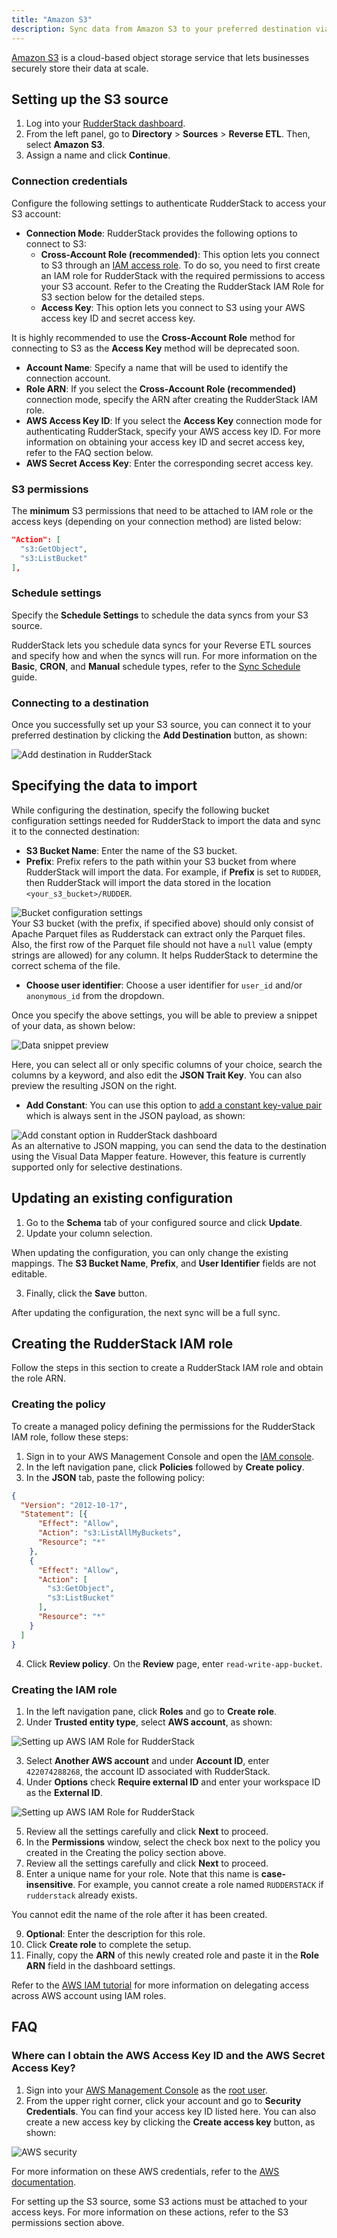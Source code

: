 ```yaml
---
title: "Amazon S3"
description: Sync data from Amazon S3 to your preferred destination via RudderStack.
---
```


[Amazon S3](https://aws.amazon.com/s3/) is a cloud-based object storage service that lets businesses securely store their data at scale.

## Setting up the S3 source

1. Log into your [RudderStack dashboard](https://app.rudderstack.com).
2. From the left panel, go to **Directory** > **Sources** > **Reverse ETL**. Then, select **Amazon S3**.
3. Assign a name and click **Continue**.

### Connection credentials

Configure the following settings to authenticate RudderStack to access your S3 account: 

- **Connection Mode**: RudderStack provides the following options to connect to S3:
  - **Cross-Account Role (recommended)**: This option lets you connect to S3 through an <a href="https://docs.aws.amazon.com/IAM/latest/UserGuide/tutorial_cross-account-with-roles.html">IAM access role</a>. To do so, you need to first create an IAM role for RudderStack with the required permissions to access your S3 account. Refer to the <Link to="#creating-the-rudderstack-iam-role">Creating the RudderStack IAM Role for S3</Link> section below for the detailed steps.
  - **Access Key**: This option lets you connect to S3 using your AWS access key ID and secret access key.

<div class="warningBlock">
It is highly recommended to use the <strong>Cross-Account Role</strong> method for connecting to S3 as the <strong>Access Key</strong> method will be deprecated soon.
</div>

- **Account Name**: Specify a name that will be used to identify the connection account.
- **Role ARN**: If you select the **Cross-Account Role (recommended)** connection mode, specify the ARN after <Link to="#creating-the-rudderstack-iam-role">creating the RudderStack IAM role</Link>.
- **AWS Access Key ID**: If you select the **Access Key** connection mode for authenticating RudderStack, specify your AWS access key ID. For more information on obtaining your access key ID and secret access key, refer to the <Link to="#faq">FAQ</Link> section below.
- **AWS Secret Access Key**: Enter the corresponding secret access key.

### S3 permissions

The **minimum** S3 permissions that need to be attached to IAM role or the access keys (depending on your connection method) are listed below:

```json
"Action": [
  "s3:GetObject",
  "s3:ListBucket"
],
```

### Schedule settings

Specify the **Schedule Settings** to schedule the data syncs from your S3 source.

<div class="infoBlock">
RudderStack lets you schedule data syncs for your Reverse ETL sources and specify how and when the syncs will run. For more information on the <strong>Basic</strong>, <strong>CRON</strong>, and <strong>Manual</strong> schedule types, refer to the <a href="https://www.rudderstack.com/docs/sources/reverse-etl/common-settings/sync-schedule-settings/">Sync Schedule</a> guide.
</div>

### Connecting to a destination

Once you successfully set up your S3 source, you can connect it to your preferred destination by clicking the **Add Destination** button, as shown:

<img src="../../assets/warehouse-actions-sources/destination.png" alt="Add destination in RudderStack" />

## Specifying the data to import

While configuring the destination, specify the following bucket configuration settings needed for RudderStack to import the data and sync it to the connected destination:

- **S3 Bucket Name**:  Enter the name of the S3 bucket.
- **Prefix**:  Prefix refers to the path within your S3 bucket from where RudderStack will import the data. For example, if **Prefix** is set to `RUDDER`, then RudderStack will import the data stored in the location `<your_s3_bucket>/RUDDER`.

<img src="../../assets/warehouse-actions-sources/s3-bucket-settings.png" alt="Bucket configuration settings" />

<div class="warningBlock">
Your S3 bucket (with the prefix, if specified above) should only consist of Apache Parquet files as Rudderstack can extract only the Parquet files. Also, the first row of the Parquet file should not have a <code class="inline-code">null</code> value (empty strings are allowed) for any column. It helps RudderStack to determine the correct schema of the file.
</div>

- **Choose user identifier**: Choose a user identifier for `user_id` and/or `anonymous_id` from the dropdown.

Once you specify the above settings, you will be able to preview a snippet of your data, as shown below:

<img src="../../assets/warehouse-actions-sources/models-data-snippet.png" alt="Data snippet preview" />

Here, you can select all or only specific columns of your choice, search the columns by a keyword, and also edit the **JSON Trait Key**. You can also preview the resulting JSON on the right.

- **Add Constant**: You can use this option to <a href="https://rudderstack.com/docs/sources/reverse-etl/common-settings/importing-data-using-tables#add-constant">add a constant key-value pair</a> which is always sent in the JSON payload, as shown:

<img src="../../assets/warehouse-actions-sources/add-constant.png" alt="Add constant option in RudderStack dashboard" />

<div class="infoBlock">
As an alternative to JSON mapping, you can send the data to the destination using the <Link to="/sources/reverse-etl/features/visual-data-mapper/">Visual Data Mapper</Link> feature. However, this feature is currently supported only for selective destinations.
</div>

## Updating an existing configuration

1. Go to the **Schema** tab of your configured source and click **Update**.
2. Update your column selection.

<div class="warningBlock">
When updating the configuration, you can only change the existing mappings. The <strong>S3 Bucket Name</strong>, <strong>Prefix</strong>, and <strong>User Identifier</strong> fields are not editable.
</div>

3. Finally, click the **Save** button.

<div class="infoBlock">
After updating the configuration, the next sync will be a full sync.
</div>

## Creating the RudderStack IAM role

Follow the steps in this section to create a RudderStack IAM role and obtain the role ARN.

### Creating the policy

To create a managed policy defining the permissions for the RudderStack IAM role, follow these steps:

1. Sign in to your AWS Management Console and open the <a href="https://console.aws.amazon.com/iam/">IAM console</a>.
2. In the left navigation pane, click **Policies** followed by **Create policy**.
3. In the **JSON** tab, paste the following policy:

```json
{
  "Version": "2012-10-17",
  "Statement": [{
      "Effect": "Allow",
      "Action": "s3:ListAllMyBuckets",
      "Resource": "*"
    },
    {
      "Effect": "Allow",
      "Action": [
        "s3:GetObject",
        "s3:ListBucket"
      ],
      "Resource": "*"
    }
  ]
}
```

4. Click **Review policy**. On the **Review** page, enter `read-write-app-bucket`.

### Creating the IAM role

1. In the left navigation pane, click **Roles** and go to **Create role**.
2. Under **Trusted entity type**, select **AWS account**, as shown:

<img src="../../assets/destinations/aws-role-1.png" alt="Setting up AWS IAM Role for RudderStack" />

3. Select **Another AWS account** and under **Account ID**, enter `422074288268`, the account ID associated with RudderStack.
4. Under **Options** check **Require external ID** and enter your <Link to="/resources/glossary/#workspace-id">workspace ID</Link> as the **External ID**.

<img src="../../assets/destinations/aws-role-2.png" alt="Setting up AWS IAM Role for RudderStack" />

5. Review all the settings carefully and click **Next** to proceed.
6. In the **Permissions** window, select the check box next to the policy you created in the <Link to="#creating-the-policy">Creating the policy</Link> section above.
7. Review all the settings carefully and click **Next** to proceed.
8. Enter a unique name for your role. Note that this name is **case-insensitive**. For example, you cannot create a role named `RUDDERSTACK` if `rudderstack` already exists.

<div class="warningBlock">
You cannot edit the name of the role after it has been created.
</div>

9. **Optional**: Enter the description for this role.
10. Click **Create role** to complete the setup.
11. Finally, copy the **ARN** of this newly created role and paste it in the **Role ARN** field in the dashboard settings.

<div class="infoBlock">
Refer to the <a href="https://docs.aws.amazon.com/IAM/latest/UserGuide/tutorial_cross-account-with-roles.html">AWS IAM tutorial</a> for more information on delegating access across AWS account using IAM roles.
</div>

## FAQ

### Where can I obtain the AWS Access Key ID and the AWS Secret Access Key?

1. Sign into your <a href="http://console.aws.amazon.com/">AWS Management Console</a> as the <a href="https://docs.aws.amazon.com/IAM/latest/UserGuide/console.html#root-user-sign-in-page">root user</a>. 
2. From the upper right corner, click your account and go to <strong>Security Credentials</strong>. You can find your access key ID listed here. You can also create a new access key by clicking the **Create access key** button, as shown:

<img src="../../assets/warehouse-actions-sources/aws-security-credentials.png" alt="AWS security " />

For more information on these AWS credentials, refer to the <a href="https://docs.aws.amazon.com/general/latest/gr/aws-sec-cred-types.html">AWS documentation</a>.

<div class="warningBlock">
For setting up the S3 source, some S3 actions must be attached to your access keys. For more information on these actions, refer to the <Link to="#s3-permissions">S3 permissions</Link> section above.
</div>

<br />
